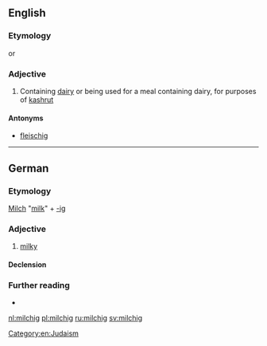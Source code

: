 ==English==

===Etymology===
{{etyl|yi|en}} {{m|yi|מילכיק|tr=milkhik}} or {{etyl|de|en}} {{m|de|milchig||milky}}

===Adjective===
{{en-adj|-}}

# Containing [[dairy]] or being used for a meal containing dairy, for purposes of [[kashrut]]

====Antonyms====
* [[fleischig]]

[[Category:en:Judaism]]

----

==German==

===Etymology===
[[Milch]] "[[milk]]" + [[-ig]]

===Adjective===
{{de-adj|milchiger|milchigsten}}

# [[milky]]

====Declension====
{{de-decl-adj|milchig|milchiger|milchigst}}

===Further reading===
* {{R:Duden}}

[[nl:milchig]]
[[pl:milchig]]
[[ru:milchig]]
[[sv:milchig]]